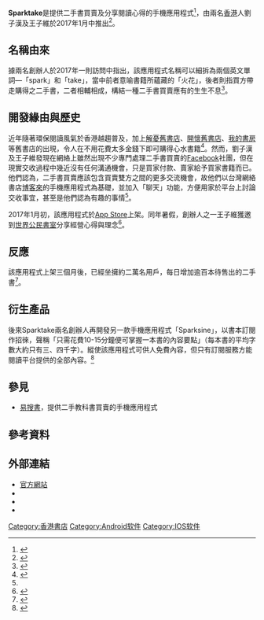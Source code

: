 {{Infobox software
| title = Sparktake
| author = [[劉子漢|劉子漢]]、[[王子維_(香港)|王子維]]
| released = 2017年1月
| latest release version = 1.20.2
| latest release date = 2019年5月28日
| developer = BeVoid Limited
| genre = 二手書買賣、閱讀分享
| operating system = [[Android|Android]]、[[IOS|iOS]]
| license = [[免費軟體|免費軟體]]
| website = {{URL|http://www.sparktake.com}}
}}
'''Sparktake'''是提供二手書買賣及分享閱讀心得的手機應用程式<ref>{{Cite web|title=大掃除如何「斷捨離」？專注「當下」助你清走雜物|url=https://news.mingpao.com/ins/%E6%B8%AF%E8%81%9E/article/20200112/s00001/1577791181931/%E5%A4%A7%E6%8E%83%E9%99%A4%E5%A6%82%E4%BD%95%E3%80%8C%E6%96%B7%E6%8D%A8%E9%9B%A2%E3%80%8D-%E5%B0%88%E6%B3%A8%E3%80%8C%E7%95%B6%E4%B8%8B%E3%80%8D%E5%8A%A9%E4%BD%A0%E6%B8%85%E8%B5%B0%E9%9B%9C%E7%89%A9|accessdate=2020-07-16|author=|date=2020-01-12|format=|publisher=明報新聞網|language=zh-HK|archive-url=https://web.archive.org/web/20200716134436/https://news.mingpao.com/ins/%E6%B8%AF%E8%81%9E/article/20200112/s00001/1577791181931/%E5%A4%A7%E6%8E%83%E9%99%A4%E5%A6%82%E4%BD%95%E3%80%8C%E6%96%B7%E6%8D%A8%E9%9B%A2%E3%80%8D-%E5%B0%88%E6%B3%A8%E3%80%8C%E7%95%B6%E4%B8%8B%E3%80%8D%E5%8A%A9%E4%BD%A0%E6%B8%85%E8%B5%B0%E9%9B%9C%E7%89%A9|archive-date=2020-07-16|dead-url=no}}</ref>，由兩名[[香港|香港]]人劉子漢及王子維於2017年1月中推出<ref>{{Cite web|title=讓藏書更有價值，Sparktake 打造書籍交易平台|url=https://www.appcoda.com.tw/sparktake-interview/|accessdate=2020-07-16|author=|date=|format=|publisher=AppCoda|language=zh-TW|archive-url=https://web.archive.org/web/20200716124729/https://www.appcoda.com.tw/sparktake-interview/|archive-date=2020-07-16|dead-url=no}}</ref>。

== 名稱由來 ==
據兩名創辦人於2017年一則訪問中指出，該應用程式名稱可以細拆為兩個英文單詞—「spark」和「take」，當中前者意喻書籍所蘊藏的「火花」，後者則指買方帶走購得之二手書，二者相輔相成，構結一種二手書買賣應有的生生不息<ref name=":0">{{Cite web|title=【專訪】賣舊書識新朋友　二手書平台創辦者：何止交易，仲要交流|url=https://www.thestandnews.com/culture/%E5%B0%88%E8%A8%AA-%E8%B3%A3%E8%88%8A%E6%9B%B8%E8%AD%98%E6%96%B0%E6%9C%8B%E5%8F%8B-%E4%BA%8C%E6%89%8B%E6%9B%B8%E5%B9%B3%E5%8F%B0%E5%89%B5%E8%BE%A6%E8%80%85-%E4%BD%95%E6%AD%A2%E4%BA%A4%E6%98%93-%E4%BB%B2%E8%A6%81%E4%BA%A4%E6%B5%81/|accessdate=2020-07-16|author=立場報道|date=2017-03-06|format=|publisher=立場新聞|language=zh-HK|archive-url=https://web.archive.org/web/20200719151146/https://www.thestandnews.com/culture/%E5%B0%88%E8%A8%AA-%E8%B3%A3%E8%88%8A%E6%9B%B8%E8%AD%98%E6%96%B0%E6%9C%8B%E5%8F%8B-%E4%BA%8C%E6%89%8B%E6%9B%B8%E5%B9%B3%E5%8F%B0%E5%89%B5%E8%BE%A6%E8%80%85-%E4%BD%95%E6%AD%A2%E4%BA%A4%E6%98%93-%E4%BB%B2%E8%A6%81%E4%BA%A4%E6%B5%81/|archive-date=2020-07-19|dead-url=no}}</ref>。

== 開發緣由與歷史 ==
近年隨著環保閱讀風氣於香港越趨普及，加上[[解憂舊書店|解憂舊書店]]、[[開懷舊書店|開懷舊書店]]、[[我的書房|我的書房]]等舊書店的出現，令人在不用花費太多金錢下即可購得心水書籍<ref>{{Cite web|title=【舊書何價】店舖壓價賺到盡 二手教科書App搶灘救書|url=https://www.hk01.com/社會新聞/96628/舊書何價-店舖壓價賺到盡-二手教科書app搶灘救書|accessdate=2020-07-16|date=2017-06-10|last=呂凝敏|work=香港01|language=zh-HK|archive-url=https://web.archive.org/web/20200716110557/https://www.hk01.com/%E7%A4%BE%E6%9C%83%E6%96%B0%E8%81%9E/96628/%E8%88%8A%E6%9B%B8%E4%BD%95%E5%83%B9-%E5%BA%97%E8%88%96%E5%A3%93%E5%83%B9%E8%B3%BA%E5%88%B0%E7%9B%A1-%E4%BA%8C%E6%89%8B%E6%95%99%E7%A7%91%E6%9B%B8app%E6%90%B6%E7%81%98%E6%95%91%E6%9B%B8|archive-date=2020-07-16|dead-url=no}}</ref>。然而，劉子漢及王子維發現在網絡上雖然出現不少專門處理二手書買賣的[[Facebook|Facebook]]社團，但在現實交收過程中幾近沒有任何溝通機會，只是買家付款、賣家給予買家書籍而已。他們認為，二手書買賣應該包含買賣雙方之間的更多交流機會，故他們以台灣網絡書店[[博客來網路書店|博客來]]的手機應用程式為基礎，並加入「聊天」功能，方便用家於平台上討論交收事宜，甚至是他們認為有趣的事情<ref name=":0" />。

2017年1月初，該應用程式於[[App_Store_(iOS)|App Store]]上架。同年暑假，創辦人之一王子維獲邀到[[世界公民書室|世界公民書室]]分享經營心得與理念<ref>{{Cite web|title=訪新蒲崗世界公民書室—寫在義賣圖書即將完結之前|url=https://www.thestandnews.com/culture/%E8%A8%AA%E6%96%B0%E8%92%B2%E5%B4%97%E4%B8%96%E7%95%8C%E5%85%AC%E6%B0%91%E6%9B%B8%E5%AE%A4-%E5%AF%AB%E5%9C%A8%E7%BE%A9%E8%B3%A3%E5%9C%96%E6%9B%B8%E5%8D%B3%E5%B0%87%E5%AE%8C%E7%B5%90%E4%B9%8B%E5%89%8D/|accessdate=2020-07-16|author=漫遊香港書店 Read.HK|date=2018-04-01|format=|publisher=立場新聞|language=zh-HK|archive-url=https://web.archive.org/web/20200716124721/https://www.thestandnews.com/culture/%E8%A8%AA%E6%96%B0%E8%92%B2%E5%B4%97%E4%B8%96%E7%95%8C%E5%85%AC%E6%B0%91%E6%9B%B8%E5%AE%A4-%E5%AF%AB%E5%9C%A8%E7%BE%A9%E8%B3%A3%E5%9C%96%E6%9B%B8%E5%8D%B3%E5%B0%87%E5%AE%8C%E7%B5%90%E4%B9%8B%E5%89%8D/|archive-date=2020-07-16|dead-url=no}}</ref>。

== 反應 ==
該應用程式上架三個月後，已經坐擁約二萬名用戶，每日增加逾百本待售出的二手書<ref>{{Cite web|title=【兩個年輕書迷寫二手書交易App ：只為承傳 十年不收費】|url=https://www.hk01.com/藝文/89761/兩個年輕書迷寫二手書交易app-唔止散貨-仲要促進閱讀交流|accessdate=2020-07-16|date=2017-05-09|last=洪昊賢|work=香港01|language=zh-HK|archive-url=https://web.archive.org/web/20200719145644/https://www.hk01.com/%E8%97%9D%E6%96%87/89761/%E5%85%A9%E5%80%8B%E5%B9%B4%E8%BC%95%E6%9B%B8%E8%BF%B7%E5%AF%AB%E4%BA%8C%E6%89%8B%E6%9B%B8%E4%BA%A4%E6%98%93app-%E5%94%94%E6%AD%A2%E6%95%A3%E8%B2%A8-%E4%BB%B2%E8%A6%81%E4%BF%83%E9%80%B2%E9%96%B1%E8%AE%80%E4%BA%A4%E6%B5%81|archive-date=2020-07-19|dead-url=no}}</ref>。

== 衍生產品 ==
{{Infobox software
| title = Sparksine
| author = 劉子漢、王子維
| developer = BeVoid Limited
| genre = 書本訂閱、精華閱讀
| latest release version = 1.10.1
| latest release date = 2020年5月23日
| license = [[免費軟體|免費軟體]]（含收費內容）
| operating system = [[Android|Android]]、[[IOS|iOS]]
| website = {{URL|https://www.sparksine.com}}
}}
後來Sparktake兩名創辦人再開發另一款手機應用程式「Sparksine」，以書本訂閱作招徠，聲稱「只需花費10-15分鐘便可掌握一本書的內容要點」（每本書的平均字數大約只有三、四千字）。縱使該應用程式可供人免費內容，但只有訂閱服務方能閱讀平台提供的全部內容。<ref>{{Cite web|title=本地初創針對 00 後速食文化 　　開發好書「雞精」訂閱平台|url=https://unwire.pro/2020/05/06/sparksine/startups/|accessdate=2020-07-16|author=Antony Shum|date=2020-05-06|format=|publisher=UNWIRE.PRO|language=zh-HK|archive-url=https://web.archive.org/web/20200716080828/https://unwire.pro/2020/05/06/sparksine/startups/|archive-date=2020-07-16|dead-url=no}}</ref>

== 參見 ==
* [[易搜書|易搜書]]，提供二手教科書買賣的手機應用程式

== 參考資料 ==
{{reflist|30em}}

== 外部連結 ==
* [http://www.sparktake.com 官方網站]{{Wayback|url=http://www.sparktake.com/ |date=20200823112136 }}
* {{youtube|channel=UCxHBQRHr6YQhL9_rHmMZ_vQ}}
* {{facebook|sparktake}}
* {{instagram|sparktake_app}}

{{香港舊書店}}

[[Category:香港書店|Category:香港書店]]
[[Category:Android软件|Category:Android软件]]
[[Category:IOS软件|Category:IOS软件]]